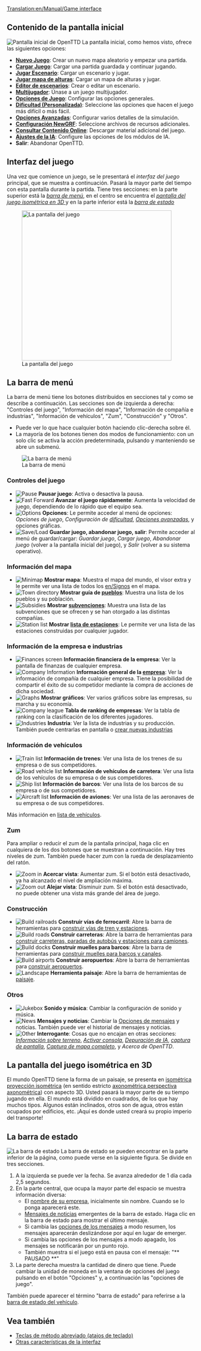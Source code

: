 [[Translation:en/Manual/Game interface]]
{{es/Manual/Tabla de contenido}}
==Contenido de la pantalla inicial==
[[File:es/Intro screen.png|frame|center|Pantalla inicial de OpenTTD]]
La pantalla inicial, como hemos visto, ofrece las siguientes opciones:
* '''[[es/Manual/Nuevo Juego|Nuevo Juego]]''': Crear un nuevo mapa aleatorio y empezar una partida.
* '''[[es/Archive/Manual/Partidas salvadas|Cargar Juego]]''': Cargar una partida guardada y continuar jugando.
* '''[[es/Archive/Manual/Escenario|Jugar Escenario]]''': Cargar un escenario y jugar.
* '''[[es/Manual/Mapa de alturas|Jugar mapa de alturas]]''': Cargar un mapa de alturas y jugar.
* '''[[es/Manual/Editor de escenarios|Editor de escenarios]]''': Crear o editar un escenario.
* '''[[es/Manual/Multijugador|Multijugador]]''': Únase a un juego multijugador.
* '''[[es/Manual/Opciones del Juego|Opciones de Juego]]''': Configurar las opciones generales.
* '''[[es/Archive/Manual/Settings/Dificultad|Dificultad (Personalizada)]]''': Seleccione las opciones que hacen el juego más difícil o más fácil.
* '''[[es/Archive/Manual/Settings/Opciones avanzadas|Opciones Avanzadas]]''': Configurar varios detalles de la simulación.
* '''[[es/Manual/NewGRF|Configuración NewGRF]]''': Seleccione archivos de recursos adicionales.
* '''[[es/Manual/Contenido online|Consultar Contenido Online]]''': Descargar material adicional del juego.
* '''[[es/Manual/Configuración IA|Ajustes de la IA]]''': Configure las opciones de los módulos de IA.
* '''Salir''': Abandonar OpenTTD.

==Interfaz del juego==
Una vez que comience un juego, se le presentará el ''interfaz del juego'' principal, que se muestra a continuación. Pasará la mayor parte del tiempo con esta pantalla durante la partida. Tiene tres secciones: en la parte superior está la ''[[#la-barra-de-menu|barra de menú]]'', en el centro se encuentra el ''[[#la-pantalla-del-juego-isometrica-en-3d|pantalla del juego isométrica en 3D ]]'' y en la parte inferior está la ''[[#la-barra-de-estado|barra de estado]]''

[[File:en/Manual/Interface.png|thumb|none|400px|La pantalla del juego]]

==La barra de menú==
La barra de menú tiene los botones distribuidos en secciones tal y como se describe a continuación. Las secciones son de izquierda a derecha: "Controles del juego", "Información del mapa", "Información de compañía e industrias", "Información de vehículos", "Zum", "Construcción" y "Otros".
* Puede ver lo que hace cualquier botón haciendo clic-derecha sobre él.
* La mayoría de los botones tienen dos modos de funcionamiento: con un solo clic se activa la acción predeterminada, pulsando y manteniendo se abre un submenú.
[[File:en/Manual html 2bcbc8d0.png|none|frame|La barra de menú]]

===Controles del juego===
*[[File:en/Manual/Manual html m7fd3f2df.png|Pause]] '''Pausar juego''': Activa o desactiva la pausa.
*[[File:en/Manual/Manual html m56d46b8f.png|Fast Forward]] '''Avanzar el juego rápidamente''': Aumenta la velocidad de juego, dependiendo de lo rápido que el equipo sea.
*[[File:en/Manual/Manual html md7ebe52.png|Options]] '''Opciones''': Le permite acceder al menú de opciones: ''Opciones de juego'', ''Configuración de [[es/Archive/Manual/Settings/Dificultad|dificultad]]'', ''[[es/Archive/Manual/Settings/Opciones avanzadas|Opciones avanzadas]]'', y opciones gráficas.
*[[File:en/Manual/Manual html m3ad9dba5.png|Save/Load]] '''Guardar juego, abandonar juego, salir''': Permite acceder al menú de guardar/cargar: ''Guardar juego'', ''Cargar juego'', ''Abandonar juego'' (volver a la pantalla inicial del juego), y ''Salir'' (volver a su sistema operativo).

===Información del mapa===
*[[File:en/Manual/Manual html m6cb2b7aa.png|Minimap]] '''Mostrar mapa''': Muestra el mapa del mundo, el visor extra y le permite ver una lista de todos los [[en/Signos]] en el mapa.
*[[File:en/Manual/Manual html m58c015ad.png|Town directory]] '''Mostrar guía de [[es/Manual/Pueblo|pueblos]]''': Muestra una lista de los pueblos y su población.
*[[File:en/Manual/Manual html 54594ccb.png|Subsidies]] '''Mostrar [[es/Manual/Subvenciones|subvenciones]]''': Muestra una lista de las subvenciones que se ofrecen y se han otorgado a las distintas compañías.
*[[File:en/Manual/Manual html m791b53c3.png|Station list]] '''Mostrar [[es/Manual/Lista de estaciones|lista de estaciones]]''': Le permite ver una lista de las estaciones construidas por cualquier jugador.

===Información de la empresa e industrias===
*[[File:en/Manual/Manual html 63e6566d.png|Finances screen]] '''Información financiera de la empresa''': Ver la pantalla de finanzas de cualquier empresa.
*[[File:en/Manual/Manual html 12e20f5b.png|Company Information]] '''Información general de la [[es/Empresa|empresa]]''': Ver la información de compañía de cualquier empresa. Tiene la posibilidad de compartir el éxito de su competidor mediante la compra de acciones de dicha sociedad.
*[[File:en/Manual/Manual html 36354981.png|Graphs]] '''Mostrar gráficos''': Ver varios gráficos sobre las empresas, su marcha y su economía.
*[[File:en/Manual/Manual html 2a553acb.png|Company league]] '''Tabla de ranking de empresas''': Ver la tabla de ranking con la clasificación de los diferentes jugadores.
*[[File:en/Manual/Manual html m4d6ba21e.png|Industries]] '''Industria''': Ver la lista de industrias y su producción. También puede centrarlas en pantalla o [[es/Manual/Industrias#crear-nuevas-industrias|crear nuevas industrias]]

===Información de vehículos===
*[[File:en/Manual/Manual html m16a497ce.png|Train list]] '''Información de trenes''': Ver una lista de los trenes de su empresa o de sus competidores.
*[[File:en/Manual/Manual html m3518e48c.png|Road vehicle list]] '''Información de vehículos de carretera''': Ver una lista de los vehículos de su empresa o de sus competidores.
*[[File:en/Manual/Manual html 53123a33.png|Ship list]] '''Información de barcos''': Ver una lista de los barcos de su empresa o de sus competidores.
*[[File:en/Manual/Manual html 442702e6.png|Aircraft list]] '''Información de aviones''': Ver una lista de las aeronaves de su empresa o de sus competidores.

Más información en [[es/Lista de vehículos|lista de vehículos]].

===Zum===
Para ampliar o reducir el zum de la pantalla principal, haga clic en cualquiera de los dos botones que se muestran a continuación. Hay tres niveles de zum. También puede hacer zum con la rueda de desplazamiento del ratón.
*[[File:en/Manual/Manual html 628b2aa3.png|Zoom in]] '''Acercar vista''': Aumentar zum. Si el botón está desactivado, ya ha alcanzado el nivel de ampliación máxima.
*[[File:en/Manual/Manual html m55168bcb.png|Zoom out]] '''Alejar vista''': Disminuir zum. Si el botón está desactivado, no puede obtener una vista más grande del área de juego.

===Construcción===
*[[File:en/Manual/Manual html m772c5b23.png|Build railroads]] '''Construir vías de ferrocarril''': Abre la barra de herramientas para [[es/Manual/Construcción de ferrocarriles|construir vías de tren y estaciones]].
*[[File:en/Manual/Manual html ma6d6c8c.png|Build roads]] '''Construir carreteras''': Abre la barra de herramientas para [[es/Manual/Construir carreteras|construir carreteras, paradas de autobús y estaciones para camiones]].
*[[File:en/Manual/Manual html m2cc0c4cd.png|Build docks]] '''Construir muelles para barcos''': Abre la barra de herramientas para [[es/Manual/Construir rutas marítimas|construir muelles para barcos y canales]].
*[[File:en/Manual/Manual html 1ae92703.png|Build airports]] '''Construir aeropuertos''': Abre la barra de herramientas para [[es/Manual/Construir aeropuertos|construir aeropuertos]].
*[[File:en/Manual/Manual html m233f8633.png|Landscape]] '''Herramienta paisaje''': Abre la barra de herramientas de [[es/Manual/Paisaje|paisaje]].

===Otros===
*[[File:en/Manual/Manual html m6a2249c4.png|Jukebox]] '''Sonido y música''': Cambiar la configuración de sonido y música.
*[[File:en/Manual/Manual html 2a55c3aa.png|News]] '''Mensajes y noticias''': Cambiar la [[es/Opciones de mensajes|Opciones de mensajes]] y noticias. También puede ver el historial de mensajes y noticias.
*[[File:en/Manual/Manual html 51cda05b.png|Other]] '''Interrogante''': Cosas que no encajan en otras secciones: ''[[es/Información sobre terreno|Información sobre terreno]]'', ''[[es/Manual/Consola|Activar consola]]'', ''[[es/Depuración de IA|Depuración de IA]]'', ''[[es/Captura de pantalla|captura de pantalla]]'', ''[[es/Captura de mapa completo|Captura de mapa completo]]'', y ''Acerca de OpenTTD''.

==La pantalla del juego isométrica en 3D==
El mundo OpenTTD tiene la forma de un paisaje, se presenta en [https://www.wikipedia.org/wiki/es:proyección isométrica proyección isométrica] (en sentido estricto [https://www.wikipedia.org/wiki/es:perspectiva axonométrica perspectiva axonométrica]) con aspecto 3D. Usted pasará la mayor parte de su tiempo jugando en ella. El mundo está dividido en cuadrados, de los que hay muchos tipos. Algunos están inclinados, otros son de agua, otros están ocupados por edificios, etc. ¡Aquí es donde usted creará su propio imperio del transporte!

==La barra de estado==
[[File:es/Manual/Status-bar.png|none|frame|La barra de estado]]
La barra de estado se pueden encontrar en la parte inferior de la página, como puede verse en la siguiente figura. Se divide en tres secciones.
#A la izquierda se puede ver la fecha. Se avanza alrededor de 1 día cada 2,5 segundos.
#En la parte central, que ocupa la mayor parte del espacio se muestra información diversa:
#*El [[es/Manual/Empresa de transporte|nombre de su empresa]], inicialmente sin nombre. Cuando se lo ponga aparecerá este.
#*[[es/Mensajes de noticias|Mensajes de noticias]] emergentes de la barra de estado. Haga clic en la barra de estado para mostrar el último mensaje.
#*Si cambia las [[es/Opciones de mensajes|opciones de los mensajes]] a modo resumen, los mensajes aparecerán deslizándose por aquí en lugar de emerger.
#*Si cambia las opciones de los mensajes a modo apagado, los mensajes se notificarán por un punto rojo.
#* También muestra si el juego está en pausa con el mensaje: "** PAUSADO **"
#La parte derecha muestra la cantidad de dinero que tiene. Puede cambiar la unidad de moneda en la ventana de opciones del juego pulsando en el botón "Opciones" y, a continuación las "opciones de juego".

También puede aparecer el término "barra de estado" para referirse a la [[es/Manual/Barra de estado|barra de estado del vehículo]].

==Vea también==
* [[es/Manual/Teclas de método abreviado|Teclas de método abreviado (atajos de teclado)]]
* [[es/Otras características de la interfaz|Otras características de la interfaz]]